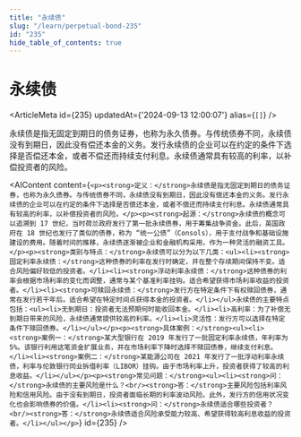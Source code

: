 ```yaml
---
title: "永续债"
slug: "/learn/perpetual-bond-235"
id: "235"
hide_table_of_contents: true
---
```



# 永续债

<ArticleMeta id={235} updatedAt={'2024-09-13 12:00:07'} alias={`[]`} />
<div className='border-solid border-b border-t-0 my-4 border-[var(--ifm-color-gray-300)]' />

永续债是指无固定到期日的债务证券，也称为永久债券。与传统债券不同，永续债没有到期日，因此没有偿还本金的义务。发行永续债的企业可以在约定的条件下选择是否偿还本金，或者不偿还而持续支付利息。永续债通常具有较高的利率，以补偿投资者的风险。

<AIContent content={`<p><strong>定义：</strong>永续债是指无固定到期日的债务证券，也称为永久债券。与传统债券不同，永续债没有到期日，因此没有偿还本金的义务。发行永续债的企业可以在约定的条件下选择是否偿还本金，或者不偿还而持续支付利息。永续债通常具有较高的利率，以补偿投资者的风险。</p><p><strong>起源：</strong>永续债的概念可以追溯到 17 世纪，当时荷兰政府发行了第一批永续债券，用于筹集战争资金。此后，英国政府在 18 世纪也发行了类似的债券，称为 “统一公债”（Consols），用于支付战争和基础设施建设的费用。随着时间的推移，永续债逐渐被企业和金融机构采用，作为一种灵活的融资工具。</p><p><strong>类别与特点：</strong>永续债可以分为以下几类：<ul><li><strong>固定利率永续债：</strong>这种债券的利率在发行时确定，并在整个存续期间保持不变。适合风险偏好较低的投资者。</li><li><strong>浮动利率永续债：</strong>这种债券的利率会根据市场利率的变化而调整，通常与某个基准利率挂钩。适合希望获得市场利率收益的投资者。</li><li><strong>可赎回永续债：</strong>发行方在特定条件下有权赎回债券，通常在发行若干年后。适合希望在特定时间点获得本金的投资者。</li></ul>永续债的主要特点包括：<ul><li>无到期日：投资者无法预期何时能收回本金。</li><li>高利率：为了补偿无到期日带来的风险，永续债通常提供较高的利率。</li><li>灵活性：发行方可以选择在特定条件下赎回债券。</li></ul></p><p><strong>具体案例：</strong><ul><li><strong>案例一：</strong>某大型银行在 2019 年发行了一批固定利率永续债，年利率为 5%。该银行利用这笔资金扩展业务，并在市场利率下降时选择不赎回债券，继续支付利息。</li><li><strong>案例二：</strong>某能源公司在 2021 年发行了一批浮动利率永续债，利率与伦敦银行同业拆借利率（LIBOR）挂钩。由于市场利率上升，投资者获得了较高的利息收益。</li></ul></p><p><strong>常见问题：</strong><ul><li><strong>问：</strong>永续债的主要风险是什么？<br/><strong>答：</strong>主要风险包括利率风险和信用风险。由于没有到期日，投资者面临长期的利率波动风险。此外，发行方的信用状况变化也会影响债券的价值。</li><li><strong>问：</strong>永续债适合哪些投资者？<br/><strong>答：</strong>永续债适合风险承受能力较高、希望获得较高利息收益的投资者。</li></ul></p>`} id={235} />
